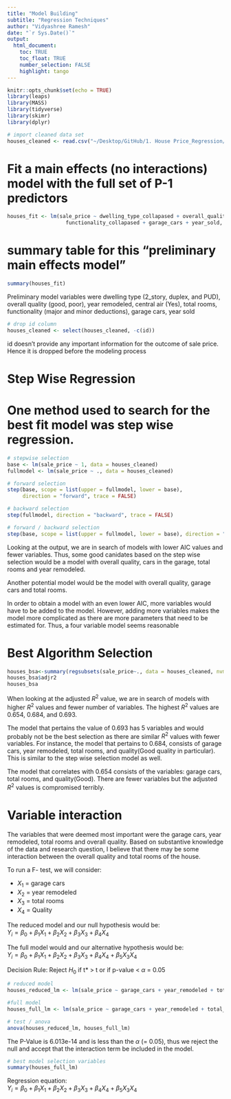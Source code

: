 ```yaml
---
title: "Model Building"
subtitle: "Regression Techniques"
author: "Vidyashree Ramesh"
date: "`r Sys.Date()`"
output: 
  html_document: 
    toc: TRUE
    toc_float: TRUE
    number_selection: FALSE
    highlight: tango 
---
```


```r
knitr::opts_chunk$set(echo = TRUE)
library(leaps)
library(MASS)
library(tidyverse)
library(skimr)
library(dplyr)

```

```r
# import cleaned data set
houses_cleaned <- read.csv("~/Desktop/GitHub/1. House Price_Regression/2. houses.cleaned.csv")
```

# Fit a main effects (no interactions) model with the full set of P-1 predictors
```r
houses_fit <- lm(sale_price ~ dwelling_type_collapased + overall_quality_collapased + year_remodeled + central_air + total_rooms + 
                   functionality_collapased + garage_cars + year_sold, data = houses_cleaned)
```

# summary table for this “preliminary main effects model”
```r
summary(houses_fit)
```

Preliminary model variables were dwelling type (2_story, duplex, and PUD), overall quality (good, poor), year remodeled, central air (Yes), total rooms, functionality (major and minor deductions), garage cars, year sold

```r
# drop id column
houses_cleaned <- select(houses_cleaned, -c(id))
```

id doesn't provide any important information for the outcome of sale price. Hence it is dropped before the modeling process

# Step Wise Regression
# One method used to search for the best fit model was step wise regression.
```r
# stepwise selection
base <- lm(sale_price ~ 1, data = houses_cleaned)
fullmodel <- lm(sale_price ~ ., data = houses_cleaned)

# forward selection
step(base, scope = list(upper = fullmodel, lower = base), 
     direction = "forward", trace = FALSE)

# backward selection
step(fullmodel, direction = "backward", trace = FALSE)

# forward / backward selection
step(base, scope = list(upper = fullmodel, lower = base), direction = "both", trace = TRUE)
```

Looking at the output, we are in search of models with lower AIC values and fewer variables. Thus, some good canidates based on the step wise selection would be a model with overall quality, cars in the garage, total rooms and year remodeled.

Another potential model would be the model with overall quality, garage cars and total rooms. 
 
In order to obtain a model with an even lower AIC, more variables would have to be added to the model. However, adding more variables makes the model more complicated as there are more parameters that need to be estimated for. Thus, a four variable model seems reasonable

# Best Algorithm Selection 

```r
houses_bsa<-summary(regsubsets(sale_price~., data = houses_cleaned, nvmax = 5))
houses_bsa$adjr2
houses_bsa
```

When looking at the adjusted $R^2$ value, we are in search of models with higher $R^2$ values and fewer number of variables. The highest $R^2$ values are 0.654, 0.684, and 0.693. 

The model that pertains the value of 0.693 has 5 variables and would probably not be the best selection as there are similar $R^2$ values with fewer variables. For instance, the model that pertains to 0.684, consists of garage cars, year remodeled, total rooms, and quality(Good quality in particular). This is similar to the step wise selection model as well.

The model that correlates with 0.654 consists of the variables: garage cars, total rooms, and quality(Good). There are fewer variables but the adjusted $R^2$ values is compromised terribly.

# Variable interaction

The variables that were deemed most important were the garage cars, year remodeled, total rooms and overall quality. Based on substantive knowledge of the data and research question, I believe that there may be some interaction between the overall quality and total rooms of the house. 

To run a F- test, we will consider:

+ $X_1$ = garage cars
+ $X_2$ = year remodeled 
+ $X_3$ = total rooms
+ $X_4$ = Quality

The reduced model and our null hypothesis would be:  
$Y_i = \beta_0 + \beta_1X_1 + \beta_2X_2 + \beta_3X_3 + \beta_4X_4$

The full model would and our alternative hypothesis would be:  
$Y_i = \beta_0 + \beta_1X_1 + \beta_2X_2 + \beta_3X_3 + \beta_4X_4 + \beta_5X_3X_4$

Decision Rule: Reject $H_0$ if t* > t or if p-value < $\alpha$ = 0.05

```r
# reduced model 
houses_reduced_lm <- lm(sale_price ~ garage_cars + year_remodeled + total_rooms + overall_quality_collapased, data = houses_cleaned)

#full model
houses_full_lm <- lm(sale_price ~ garage_cars + year_remodeled + total_rooms + overall_quality_collapased + total_rooms*overall_quality_collapased, data = houses_cleaned)

# test / anova
anova(houses_reduced_lm, houses_full_lm)
```

The P-Value is 6.013e-14 and is less than the $\alpha$ (= 0.05), thus we reject the null and accept that the interaction term be included in the model.

```r
# best model selection variables
summary(houses_full_lm)
```

Regression equation:  
$Y_i = \beta_0 + \beta_1X_1 + \beta_2X_2 + \beta_3X_3 + \beta_4X_4 + \beta_5X_3X_4$








